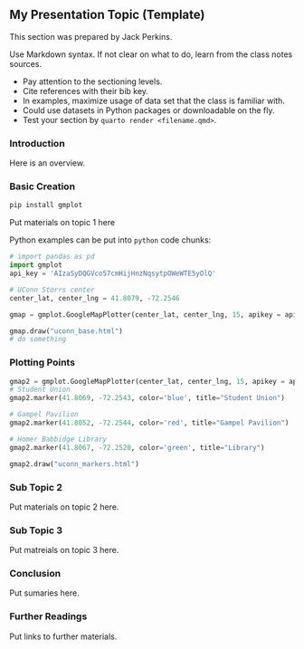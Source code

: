 ## My Presentation Topic (Template)

This section was prepared by Jack Perkins.

Use Markdown syntax. If not clear on what to do, learn from the class
notes sources.

+ Pay attention to the sectioning levels.
+ Cite references with their bib key.
+ In examples, maximize usage of data set that the class is familiar with.
+ Could use datasets in Python packages or downloadable on the fly.
+ Test your section by `quarto render <filename.qmd>`.


### Introduction

Here is an overview.


### Basic Creation

```python
pip install gmplot
```

Put materials on topic 1 here

Python examples can be put into `python` code chunks:

```python
# import pandas as pd
import gmplot
api_key = 'AIzaSyDQGVco57cmHijHnzNqsytpOWeWTE5yOlQ'

# UConn Storrs center
center_lat, center_lng = 41.8079, -72.2546

gmap = gmplot.GoogleMapPlotter(center_lat, center_lng, 15, apikey = api_key)

gmap.draw("uconn_base.html")
# do something
```

### Plotting Points

```python
gmap2 = gmplot.GoogleMapPlotter(center_lat, center_lng, 15, apikey = api_key)
# Student Union
gmap2.marker(41.8069, -72.2543, color='blue', title="Student Union")

# Gampel Pavilion
gmap2.marker(41.8052, -72.2544, color='red', title="Gampel Pavilion")

# Homer Babbidge Library
gmap2.marker(41.8067, -72.2520, color='green', title="Library")

gmap2.draw("uconn_markers.html")
```

### Sub Topic 2

Put materials on topic 2 here.

### Sub Topic 3

Put matreials on topic 3 here.


### Conclusion

Put sumaries here.

### Further Readings

Put links to further materials.
